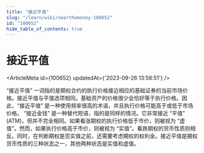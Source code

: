 ```yaml
---
title: "接近平值"
slug: "/learn/wiki/nearthemoney-100652"
id: "100652"
hide_table_of_contents: true
---
```



# 接近平值

<ArticleMeta id={100652} updatedAt={'2023-09-26 13:58:51'} />
<div className='border-solid border-b border-t-0 my-4 border-[var(--ifm-color-gray-300)]' />

“接近平值” 一词指的是期权合约的执行价格接近相应的基础证券的当前市场价格。接近平值与平值选项相同。基础资产的价格很少会恰好等于执行价格。因此，“接近平值” 是一种使用频率很高的术语，并且执行价格可能高于或低于市场价格。 “接近金钱” 是一种替代短语，指的是同样的情况。它非常接近 “平值” (ATM)，但并不完全相同。如果看涨期权的执行价格低于市价，则被视为 “虚值”。然而，如果执行价格高于市价，则被视为 “实值”。看跌期权的货币性质则相反。同时，在判断期权是否实值之前，还需要考虑期权的权利金。接近平值是期权货币性质的三种状态之一，其他两种状态是实值和虚值。
